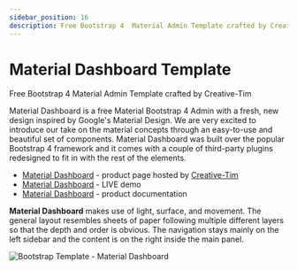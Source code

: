 ```yaml
---
sidebar_position: 16
description: Free Bootstrap 4  Material Admin Template crafted by Creative-Tim
---
```


# Material Dashboard Template

<SubHeading>Free Bootstrap 4 Material Admin Template crafted by Creative-Tim</SubHeading>

Material Dashboard is a free Material Bootstrap 4 Admin with a fresh, new design inspired by Google's Material Design. We are very excited to introduce our take on the material concepts through an easy-to-use and beautiful set of components. Material Dashboard was built over the popular Bootstrap 4 framework and it comes with a couple of third-party plugins redesigned to fit in with the rest of the elements.

- [Material Dashboard](https://bit.ly/3fSPqaK) - product page hosted by [Creative-Tim](../partners/creative-tim.mdx)
- [Material Dashboard](https://bit.ly/3tmuqOt) - LIVE demo
- [Material Dashboard](https://bit.ly/2Rp9NUA) - product documentation

**Material Dashboard** makes use of light, surface, and movement. The general layout resembles sheets of paper following multiple different layers so that the depth and order is obvious. The navigation stays mainly on the left sidebar and the content is on the right inside the main panel.

![Bootstrap Template - Material Dashboard](../../../static/assets/docs-cover-material.jpg)
